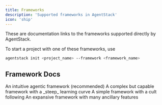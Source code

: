 ```yaml
---
title: Frameworks
description: 'Supported frameworks in AgentStack'
icon: 'ship'
---
```


These are documentation links to the frameworks supported directly by AgentStack.

To start a project with one of these frameworks, use
```bash
agentstack init <project_name> --framework <framework_name>
```

## Framework Docs
<CardGroup cols={3}>
  <Card
    title="CrewAI"
    icon="ship"
    href="https://docs.crewai.com/introduction"
  >
    An intuitive agentic framework (recommended)
  </Card>
    <Card
    title="LangGraph"
    icon="circle-nodes"
    href="https://langchain-ai.github.io/langgraph/"
  >
    A complex but capable framework with a _steep_ learning curve
  </Card>
    <Card
    title="OpenAI Swarms"
    icon="bee"
    href="https://github.com/openai/swarm"
  >
    A simple framework with a cult following
  </Card>
    <Card
    title="LlamaIndex"
    icon="layer-group"
    href="https://docs.llamaindex.ai/en/stable/"
  >
    An expansive framework with many ancillary features
  </Card>
</CardGroup>